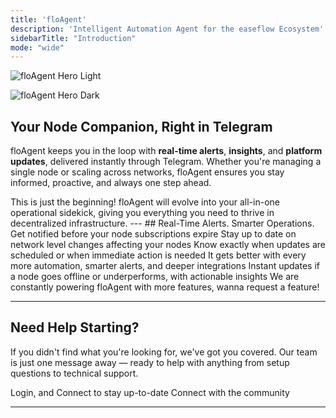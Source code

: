 ```yaml
---
title: 'floAgent'
description: 'Intelligent Automation Agent for the easeflow Ecosystem'
sidebarTitle: "Introduction"
mode: "wide"
---
```


<img
  className="block dark:hidden"
  src="/images/easeflow-floAgent-cover.png"
  alt="floAgent Hero Light"
/>

<img
  className="hidden dark:block"
  src="/images/easeflow-floAgent-cover.png"
  alt="floAgent Hero Dark"
/>

## Your Node Companion, Right in Telegram

floAgent keeps you in the loop with **real-time alerts**, **insights**, and **platform updates**, delivered instantly through Telegram. Whether you're managing a single node or scaling across networks, floAgent ensures you stay informed, proactive, and always one step ahead.

<Note>
This is just the beginning! floAgent will evolve into your all-in-one operational sidekick, giving you everything you need to thrive in decentralized infrastructure.
</Note>
---
## Real-Time Alerts. Smarter Operations.

<Tabs>
  <Tab title="Real-Time Intelligence">
    <CardGroup cols={2}>
      <Card title="Renewal Alerts" icon="bell">
        Get notified before your node subscriptions expire
      </Card>
      <Card title="Project-Level News" icon="newspaper">
        Stay up to date on network level changes affecting your nodes
      </Card>
    </CardGroup>
  </Tab>
  
  <Tab title="Network Intelligence">
    <CardGroup cols={2}>
      <Card title="Maintenance Notices" icon="wrench">
        Know exactly when updates are scheduled or when immediate action is needed
      </Card>
      <Card title="Platform Updates" icon="megaphone">
        It gets better with every more automation, smarter alerts, and deeper integrations
      </Card>
    </CardGroup>
  </Tab>
  
  <Tab title="Future Features">
    <CardGroup cols={2}>
      <Card title="Performance Monitoring" icon="chart-line">
        Instant updates if a node goes offline or underperforms, with actionable insights
      </Card>
      <Card title="Constantly Evolving" icon="robot">
        We are constantly powering floAgent with more features, wanna request a feature!
      </Card>
    </CardGroup>
  </Tab>
</Tabs>

---

## Need Help Starting?

If you didn't find what you're looking for, we've got you covered. Our team is just one message away — ready to help with anything from setup questions to technical support.

<CardGroup cols={2}>
  <Card title="Activate Now" icon="rectangle-stack" href="https://app.easeflow.io/settings">
    Login, and Connect to stay up-to-date
  </Card>
  <Card title="Join Discord" icon="message-circle" href="https://discord.com/invite/JDkD4EaqcZ">
    Connect with the community
  </Card>
</CardGroup>

---